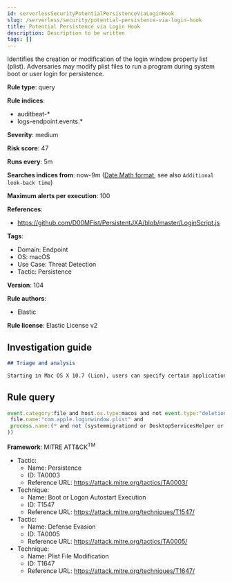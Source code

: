 ```yaml
---
id: serverlessSecurityPotentialPersistenceViaLoginHook
slug: /serverless/security/potential-persistence-via-login-hook
title: Potential Persistence via Login Hook
description: Description to be written
tags: []
---
```


<div id="potential-persistence-via-login-hook"></div>

Identifies the creation or modification of the login window property list (plist). Adversaries may modify plist files to run a program during system boot or user login for persistence.

**Rule type**: query

**Rule indices**: 

* auditbeat-*
* logs-endpoint.events.*

**Severity**: medium

**Risk score**: 47

**Runs every**: 5m

**Searches indices from**: now-9m ([Date Math format](((ref))/common-options.html#date-math), see also <DocLink id="serverlessSecurityRulesUiCreate" section="set-the-rules-schedule">`Additional look-back time`</DocLink>)

**Maximum alerts per execution**: 100

**References**: 

* https://github.com/D00MFist/PersistentJXA/blob/master/LoginScript.js

**Tags**: 

* Domain: Endpoint
* OS: macOS
* Use Case: Threat Detection
* Tactic: Persistence

**Version**: 104

**Rule authors**: 

* Elastic

**Rule license**: Elastic License v2

## Investigation guide

```markdown
## Triage and analysis

Starting in Mac OS X 10.7 (Lion), users can specify certain applications to be re-opened when a user reboots their machine. This can be abused to establish or maintain persistence on a compromised system.
```

## Rule query

```js
event.category:file and host.os.type:macos and not event.type:"deletion" and
 file.name:"com.apple.loginwindow.plist" and
 process.name:(* and not (systemmigrationd or DesktopServicesHelper or diskmanagementd or rsync or launchd or cfprefsd or xpcproxy or ManagedClient or MCXCompositor or backupd or "iMazing Profile Editor"
))

```

**Framework**: MITRE ATT&CK<sup>TM</sup>

* Tactic:
    * Name: Persistence
    * ID: TA0003
    * Reference URL: https://attack.mitre.org/tactics/TA0003/
* Technique:
    * Name: Boot or Logon Autostart Execution
    * ID: T1547
    * Reference URL: https://attack.mitre.org/techniques/T1547/
* Tactic:
    * Name: Defense Evasion
    * ID: TA0005
    * Reference URL: https://attack.mitre.org/tactics/TA0005/
* Technique:
    * Name: Plist File Modification
    * ID: T1647
    * Reference URL: https://attack.mitre.org/techniques/T1647/

